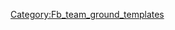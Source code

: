 {{fb team ground|s=思捷环球竞技场|sc=GER|g={{{g}}}|tc={{{tc}}}}}<!--
--><noinclude>[[Category:Fb_team_ground_templates]]</noinclude>